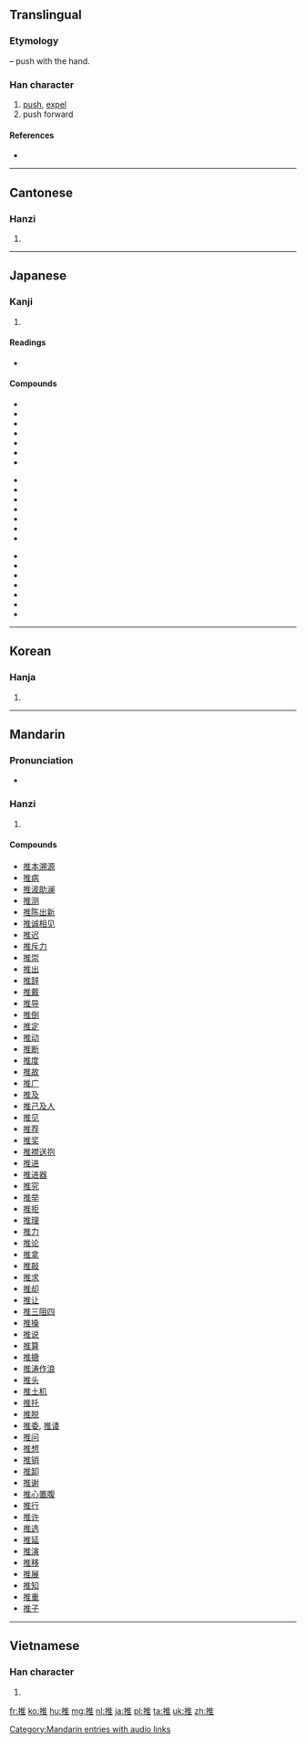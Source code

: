 {{also|稚}}
==Translingual==

===Etymology===
{{Han compound|手|alt1=扌|t1=hand|隹|ls=psc|c1=s|c2=p}} – push with the hand.

===Han character===
{{Han char|rn=64|rad=手|as=08|sn=11|four=5001<sub>4</sub>|canj=手人土 (QOG)|ids=⿰[[扌]][[隹]]}}

# [[push]], [[expel]]
# push forward

====References====
* {{Han ref|kx=0439.080|dkj=12284|dj=0790.010|hdz=31898.070|uh=63A8|ud=25512|bh=B1C0|bd=45504}}

----

==Cantonese==

===Hanzi===
{{yue-hanzi|jyut=|y=teui1}}

# {{defn|lang=yue|sort=手08}}

----

==Japanese==

===Kanji===
{{ja-kanji|grade=6|rs=手08}}

# {{defn|lang=ja|sort=手08}}

====Readings====
* {{ja-readings|on=[[すい]] (sui)|kun=[[おす]] (osu)}}

====Compounds====
{{top3}}
* {{l|ja|sc=Jpan|推移|tr=すいい, suii}}
* {{l|ja|sc=Jpan|推挙|tr=すいきょ, suikyo}}
* {{l|ja|sc=Jpan|推計|tr=すいけい, suikei}}
* {{l|ja|sc=Jpan|推敲|tr=すいこう, suikō}}
* {{l|ja|sc=Jpan|推考|tr=すいこう, suikō}}
* {{l|ja|sc=Jpan|推察|tr=すいさつ, suisatsu}}
* {{l|ja|sc=Jpan|推参|tr=すいさん, suisan}}
{{mid3}}
* {{l|ja|sc=Jpan|推称|tr=すいしょう, suishō}}
* {{l|ja|sc=Jpan|推賞|tr=すいしょう, suishō}}
* {{l|ja|sc=Jpan|推奨|tr=すいしょう, suishō}}
* {{l|ja|sc=Jpan|推進|tr=すいしん, suishin}}
* {{l|ja|sc=Jpan|推薦|tr=すいせん, suisen}}
* {{l|ja|sc=Jpan|推測|tr=すいそく, suisoku}}
* {{l|ja|sc=Jpan|推戴|tr=すいたい, suitai}}
{{mid3}}
* {{l|ja|sc=Jpan|推断|tr=すいだん, suidan}}
* {{l|ja|sc=Jpan|推知|tr=すいち, suichi}}
* {{l|ja|sc=Jpan|推定|tr=すいてい, suitei}}
* {{l|ja|sc=Jpan|推理|tr=すいり, suiri}}
* {{l|ja|sc=Jpan|推量|tr=すいりょう, suiryō}}
* {{l|ja|sc=Jpan|推力|tr=すいりょく, suiryoku}}
* {{l|ja|sc=Jpan|推論|tr=すいろん, suiron}}
{{bottom}}

----

==Korean==

===Hanja===
{{ko-hanja|hangeul=[[추]], [[퇴]]|eumhun=|rv=chu, toe|mr=ch'u, t'oe|y=chwu, thoy}}

# {{defn|lang=ko|sort=手08}}

----

==Mandarin==

===Pronunciation===
* {{audio|zh-tuī.ogg|audio}}

===Hanzi===
{{cmn-hanzi|pin=[[tuī]] ([[tui1]]), [[zé]] ([[ze2]])|wg=t'ui<sup>1</sup>, tse<sup>2</sup>}}

# {{defn|lang=cmn|sort=手08}}

====Compounds====
* [[推本溯源]]
* [[推病]]
* [[推波助澜]]
* [[推测]]
* [[推陈出新]]
* [[推诚相见]]
* [[推迟]]
* [[推斥力]]
* [[推崇]]
* [[推出]]
* [[推辞]]
* [[推戴]]
* [[推导]]
* [[推倒]]
* [[推定]]
* [[推动]]
* [[推断]]
* [[推度]]
* [[推故]]
* [[推广]]
* [[推及]]
* [[推己及人]]
* [[推见]]
* [[推荐]]
* [[推奖]]
* [[推襟送抱]]
* [[推进]]
* [[推进器]]
* [[推究]]
* [[推举]]
* [[推拒]]
* [[推理]]
* [[推力]]
* [[推论]]
* [[推拿]]
* [[推敲]]
* [[推求]]
* [[推却]]
* [[推让]]
* [[推三阻四]]
* [[推搡]]
* [[推说]]
* [[推算]]
* [[推搪]]
* [[推涛作浪]]
* [[推头]]
* [[推土机]]
* [[推托]]
* [[推脱]]
* [[推委]], [[推诿]]
* [[推问]]
* [[推想]]
* [[推销]]
* [[推卸]]
* [[推谢]]
* [[推心置腹]]
* [[推行]]
* [[推许]]
* [[推选]]
* [[推延]]
* [[推演]]
* [[推移]]
* [[推展]]
* [[推知]]
* [[推重]]
* [[推子]]

[[Category:Mandarin entries with audio links]]

----

==Vietnamese==

===Han character===
{{vi-hantu|[[thôi]], [[suy]], [[chui]], [[thoi]], [[thòi]], [[tòi]]|rs=手08}}

# {{defn|lang=vi|sort=手08}}

[[fr:推]]
[[ko:推]]
[[hu:推]]
[[mg:推]]
[[nl:推]]
[[ja:推]]
[[pl:推]]
[[ta:推]]
[[uk:推]]
[[zh:推]]